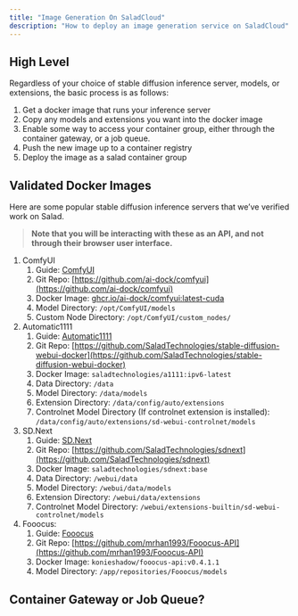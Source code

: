 ```yaml
---
title: "Image Generation On SaladCloud"
description: "How to deploy an image generation service on SaladCloud"
---
```


## High Level

Regardless of your choice of stable diffusion inference server, models, or extensions, the basic process is as follows:

1. Get a docker image that runs your inference server
2. Copy any models and extensions you want into the docker image
3. Enable some way to access your container group, either through the container gateway, or a job queue.
4. Push the new image up to a container registry
5. Deploy the image as a salad container group

## Validated Docker Images
Here are some popular stable diffusion inference servers that we’ve verified work on Salad.
> **Note that you will be interacting with these as an API, and not through their browser user interface.**
  1. ComfyUI
      1. Guide: [ComfyUI](/container-engine/guides/stable-diffusion/basic-how-to-deploy-stable-diffusion-on-salad-comfy)
      1. Git Repo: [https://github.com/ai-dock/comfyui](https://github.com/ai-dock/comfyui)
      1. Docker Image: [ghcr.io/ai-dock/comfyui:latest-cuda](http://ghcr.io/ai-dock/comfyui:latest-cuda)
      1. Model Directory: `/opt/ComfyUI/models`
      1. Custom Node Directory: `/opt/ComfyUI/custom_nodes/`
  2. Automatic1111
      1. Guide: [Automatic1111](/container-engine/guides/stable-diffusion/basic-how-to-deploy-stable-diffusion-on-salad-a1111)
      1. Git Repo: [https://github.com/SaladTechnologies/stable-diffusion-webui-docker](https://github.com/SaladTechnologies/stable-diffusion-webui-docker)
      1. Docker Image: `saladtechnologies/a1111:ipv6-latest` 
      1. Data Directory: `/data`
      1. Model Directory: `/data/models`
      1. Extension Directory: `/data/config/auto/extensions`
      1. Controlnet Model Directory (If controlnet extension is installed): `/data/config/auto/extensions/sd-webui-controlnet/models`
  3. SD.Next
      1. Guide: [SD.Next](/container-engine/guides/stable-diffusion/basic-how-to-deploy-stable-diffusion-on-salad-sdnext)
      1. Git Repo: [https://github.com/SaladTechnologies/sdnext](https://github.com/SaladTechnologies/sdnext)
      1. Docker Image: `saladtechnologies/sdnext:base`
      1. Data Directory: `/webui/data`
      4. Model Directory: `/webui/data/models`
      5. Extension Directory: `/webui/data/extensions`
      6. Controlnet Model Directory: `/webui/extensions-builtin/sd-webui-controlnet/models`
  4. Fooocus:
      1. Guide: [Fooocus](/container-engine/guides/stable-diffusion/basic-how-to-deploy-stable-diffusion-on-salad-fooocus)
      1. Git Repo: [https://github.com/mrhan1993/Fooocus-API](https://github.com/mrhan1993/Fooocus-API)
      2. Docker Image: `konieshadow/fooocus-api:v0.4.1.1`
      3. Model Directory: `/app/repositories/Fooocus/models`
    
## Container Gateway or Job Queue?

